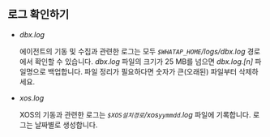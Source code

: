 ## 로그 확인하기

* *dbx.log*

  에이전트의 기동 및 수집과 관련한 로그는 모두 *`$WHATAP_HOME`/logs/dbx.log* 경로에서 확인할 수 있습니다. *dbx.log* 파일의 크기가 25 MB를 넘으면 *dbx.log.[n]* 파일명으로 백업합니다. 파일 정리가 필요하다면 숫자가 큰(오래된) 파일부터 삭제하세요.

* *xos.log*

  XOS의 기동과 관련한 로그는 *`$XOS설치경로`/xos`yymmdd`.log* 파일에 기록합니다. 로그는 날짜별로 생성합니다.